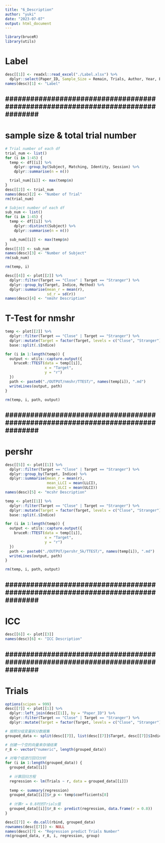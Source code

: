 ```yaml
---
title: "6_Description"
author: "yuki"
date: "2023-07-07"
output: html_document
---
```

```r
library(bruceR)
library(utils)
```

# Label
```r
desc[[1]] <- readxl::read_excel("./Label.xlsx") %>%
  dplyr::select(Paper_ID, Sample_Size = Remain, Trials, Author, Year, Exp)
names(desc)[1] <- "Label"
```


################################################################################
--------------------------------------------------------------------------------
################################################################################


# sample size & total trial number
```r
# Trial number of each df
trial_num <- list()
for (i in 1:45) {
  temp <- df[[i]] %>%
    dplyr::group_by(Subject, Matching, Identity, Session) %>%
    dplyr::summarise(n = n())

  trial_num[[i]] <- max(temp$n)
}
desc[[2]] <- trial_num
names(desc)[2] <- "Number of Trial"
rm(trial_num)

# Subject number of each df
sub_num <- list()
for (i in 1:45) {
  temp <- df[[i]] %>%
    dplyr::distinct(Subject) %>%
    dplyr::summarise(n = n())

  sub_num[[i]] <- max(temp$n)
}
desc[[3]] <- sub_num
names(desc)[3] <- "Number of Subject"
rm(sub_num)

rm(temp, i)
```

```r
desc[[4]] <- plot[[2]] %>%
  dplyr::filter(Target == "Close" | Target == "Stranger") %>%
  dplyr::group_by(Target, Indice, Method) %>%
  dplyr::summarise(mean_r = mean(r),
                   sd_r = sd(r)) 
names(desc)[4] <- "nmshr Description"
```

# T-Test for nmshr
```r
temp <- plot[[2]] %>%
  dplyr::filter(Target == "Close" | Target == "Stranger") %>%
  dplyr::mutate(Target = factor(Target, levels = c("Close", "Stranger"))) %>%
  base::split(.$Indice) 

for (i in 1:length(temp)) {
  output <- utils::capture.output({
    bruceR::TTEST(data = temp[[i]],
                  x = "Target",
                  y = "r")
  })
  path <- paste0("./OUTPUT/nmshr/TTEST/", names(temp[i]), ".md")
  writeLines(output, path)
}

rm(temp, i, path, output)
```


################################################################################
--------------------------------------------------------------------------------
################################################################################


# pershr
```r
desc[[5]] <- plot[[1]] %>%
  dplyr::filter(Target == "Close" | Target == "Stranger") %>%
  dplyr::group_by(Target, Indice) %>%
  dplyr::summarise(mean_r = mean(r),
                   mean_LLCI = mean(LLCI),
                   mean_ULCI = mean(ULCI)) 
names(desc)[5] <- "mcshr Description"
```

```r
temp <- plot[[1]] %>%
  dplyr::filter(Target == "Close" | Target == "Stranger") %>%
  dplyr::mutate(Target = factor(Target, levels = c("Close", "Stranger"))) %>%
  base::split(.$Indice) 

for (i in 1:length(temp)) {
  output <- utils::capture.output({
    bruceR::TTEST(data = temp[[i]],
                  x = "Target",
                  y = "r")
  })
  path <- paste0("./OUTPUT/pershr_5k/TTEST/", names(temp[i]), ".md")
  writeLines(output, path)
}

rm(temp, i, path, output)
```


################################################################################
--------------------------------------------------------------------------------
################################################################################


# ICC
```r
desc[[6]] <- plot[[3]] 
names(desc)[6] <- "ICC Description"
```


################################################################################
--------------------------------------------------------------------------------
################################################################################

# Trials
```r
options(scipen = 999)
desc[[7]] <- plot[[1]] %>%
  dplyr::left_join(desc[[1]], by = "Paper_ID") %>%
  dplyr::filter(Target == "Close" | Target == "Stranger") %>%
  dplyr::mutate(Target = factor(Target, levels = c("Close", "Stranger"))) 

# 按照分组变量拆分数据集
grouped_data <- split(desc[[7]], list(desc[[7]]$Target, desc[[7]]$Indice))

# 创建一个空的向量来存储结果
r_8 <- vector("numeric", length(grouped_data))

# 对每个组进行回归分析
for (i in 1:length(grouped_data)) {
  grouped_data[[i]]
  
  # 计算回归方程
  regression <- lm(Trials ~ r, data = grouped_data[[i]])
  
  temp <- summary(regression)
  grouped_data[[i]]$r_p <- temp$coefficients[8]
  
  # 计算r = 0.8时的Trials值
  grouped_data[[i]]$r_8 <- predict(regression, data.frame(r = 0.8))
}

desc[[7]] <- do.call(rbind, grouped_data) 
rownames(desc[[7]]) <- NULL
names(desc)[7] <- "Regression predict Trials Number"
rm(grouped_data, r_8, i, regression, group)
```

